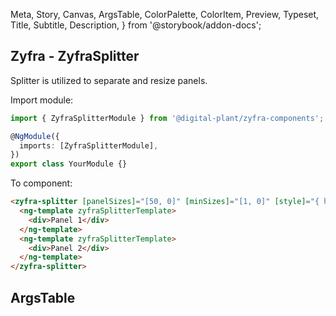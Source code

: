   Meta,
  Story,
  Canvas,
  ArgsTable,
  ColorPalette,
  ColorItem,
  Preview,
  Typeset,
  Title,
  Subtitle,
  Description,
} from '@storybook/addon-docs';

## Zyfra - ZyfraSplitter

<Subtitle of={ZyfraSplitterComponent}>Splitter is utilized to separate and resize panels.</Subtitle>

Import module:

```typescript
import { ZyfraSplitterModule } from '@digital-plant/zyfra-components';

@NgModule({
  imports: [ZyfraSplitterModule],
})
export class YourModule {}
```

To component:

```html
<zyfra-splitter [panelSizes]="[50, 0]" [minSizes]="[1, 0]" [style]="{ height: '300px' }">
  <ng-template zyfraSplitterTemplate>
    <div>Panel 1</div>
  </ng-template>
  <ng-template zyfraSplitterTemplate>
    <div>Panel 2</div>
  </ng-template>
</zyfra-splitter>
```

## ArgsTable

<ArgsTable of={ZyfraSplitterComponent} />
